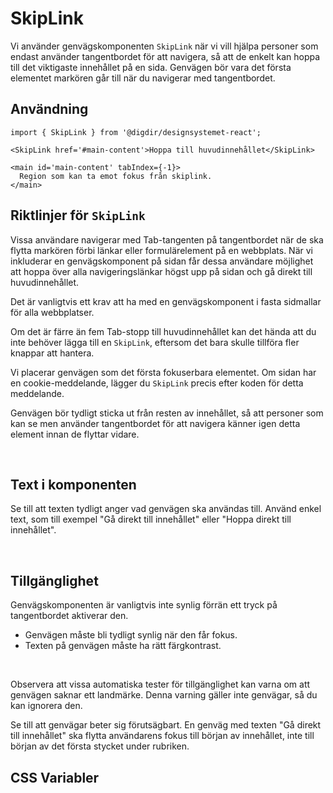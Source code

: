 
<Meta of={SkipLinkStories} />

# SkipLink

Vi använder genvägskomponenten `SkipLink` när vi vill hjälpa personer som endast använder tangentbordet för att navigera, så att de enkelt kan hoppa till det viktigaste innehållet på en sida. Genvägen bör vara det första elementet markören går till när du navigerar med tangentbordet.

<Primary />
<Controls />

## Användning

```tsx
import { SkipLink } from '@digdir/designsystemet-react';

<SkipLink href='#main-content'>Hoppa till huvudinnehållet</SkipLink>

<main id='main-content' tabIndex={-1}>
  Region som kan ta emot fokus från skiplink.
</main>
```

## Riktlinjer för `SkipLink`

Vissa användare navigerar med Tab-tangenten på tangentbordet när de ska flytta markören förbi länkar eller formulärelement på en webbplats. När vi inkluderar en genvägskomponent på sidan får dessa användare möjlighet att hoppa över alla navigeringslänkar högst upp på sidan och gå direkt till huvudinnehållet.

Det är vanligtvis ett krav att ha med en genvägskomponent i fasta sidmallar för alla webbplatser.

Om det är färre än fem Tab-stopp till huvudinnehållet kan det hända att du inte behöver lägga till en `SkipLink`, eftersom det bara skulle tillföra fler knappar att hantera.

Vi placerar genvägen som det första fokuserbara elementet. Om sidan har en cookie-meddelande, lägger du `SkipLink` precis efter koden för detta meddelande.

Genvägen bör tydligt sticka ut från resten av innehållet, så att personer som kan se men använder tangentbordet för att navigera känner igen detta element innan de flyttar vidare.

<br />

## Text i komponenten

Se till att texten tydligt anger vad genvägen ska användas till. Använd enkel text, som till exempel "Gå direkt till innehållet" eller "Hoppa direkt till innehållet".

<br />

## Tillgänglighet

Genvägskomponenten är vanligtvis inte synlig förrän ett tryck på tangentbordet aktiverar den.

- Genvägen måste bli tydligt synlig när den får fokus.
- Texten på genvägen måste ha rätt färgkontrast.

<br />

Observera att vissa automatiska tester för tillgänglighet kan varna om att genvägen saknar ett landmärke. Denna varning gäller inte genvägar, så du kan ignorera den.

Se till att genvägar beter sig förutsägbart. En genväg med texten "Gå direkt till innehållet" ska flytta användarens fokus till början av innehållet, inte till början av det första stycket under rubriken.

## CSS Variabler

<CssVariables css={css} />
